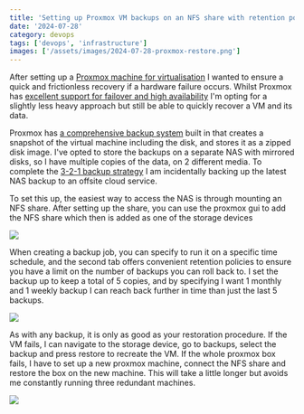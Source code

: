 ```yaml
---
title: 'Setting up Proxmox VM backups on an NFS share with retention policies'
date: '2024-07-28'
category: devops
tags: ['devops', 'infrastructure']
images: ['/assets/images/2024-07-28-proxmox-restore.png']
---
```


After setting up a [Proxmox machine for virtualisation](./why-i-am-adding-virtualisation-with-proxmox-to-my-infrastructure.mdx) I wanted to ensure a quick and frictionless recovery if a hardware failure occurs. Whilst Proxmox has [excellent support for failover and high availability](https://pve.proxmox.com/wiki/High_Availability) I'm opting for a slightly less heavy approach but still be able to quickly recover a VM and its data.

Proxmox has [a comprehensive backup system](https://pve.proxmox.com/wiki/Backup_and_Restore) built in that creates a snapshot of the virtual machine including the disk, and stores it as a zipped disk image. I've opted to store the backups on a separate NAS with mirrored disks, so I have multiple copies of the data, on 2 different media. To complete the [3-2-1 backup strategy](https://www.veeam.com/blog/321-backup-rule.html) I am incidentally backing up the latest NAS backup to an offsite cloud service.

To set this up, the easiest way to access the NAS is through mounting an NFS share. After setting up the share, you can use the proxmox gui to add the NFS share which then is added as one of the storage devices

![](../assets/images/2024-07-28-proxmox-nfs.png)

When creating a backup job, you can specify to run it on a specific time schedule, and the second tab offers convenient retention policies to ensure you have a limit on the number of backups you can roll back to. I set the backup up to keep a total of 5 copies, and by specifying I want 1 monthly and 1 weekly backup I can reach back further in time than just the last 5 backups.

![](../assets/images/2024-07-28-proxmox-retention.png)

As with any backup, it is only as good as your restoration procedure. If the VM fails, I can navigate to the storage device, go to backups, select the backup and press restore to recreate the VM. If the whole proxmox box fails, I have to set up a new proxmox machine, connect the NFS share and restore the box on the new machine. This will take a little longer but avoids me constantly running three redundant machines.

![](../assets/images/2024-07-28-proxmox-restore.png)
